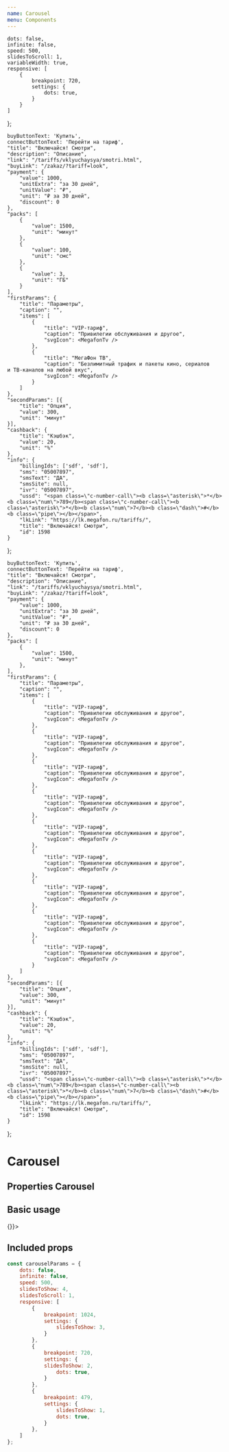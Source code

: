 ```yaml
---
name: Carousel
menu: Components
---
```




    dots: false,
    infinite: false,
    speed: 500,
    slidesToScroll: 1,
    variableWidth: true,
    responsive: [
        {
            breakpoint: 720,
            settings: {
                dots: true,
            }
        }
    ]
};

    buyButtonText: 'Купить',
    connectButtonText: 'Перейти на тариф',
    "title": "Включайся! Смотри",
    "description": "Описание",
    "link": "/tariffs/vklyuchaysya/smotri.html",
    "buyLink": "/zakaz/?tariff=look",
    "payment": {
        "value": 1000,
        "unitExtra": "за 30 дней",
        "unitValue": "₽",
        "unit": "₽ за 30 дней",
        "discount": 0
    },
    "packs": [
        {
            "value": 1500,
            "unit": "минут"
        },
        {
            "value": 100,
            "unit": "смс"
        },
        {
            "value": 3,
            "unit": "ГБ"
        }
    ],
    "firstParams": {
        "title": "Параметры",
        "caption": "",
        "items": [
            {
                "title": "VIP-тариф",
                "caption": "Привилегии обслуживания и другое",
                "svgIcon": <MegafonTv />
            },
            {
                "title": "МегаФон ТВ",
                "caption": "Безлимитный трафик и пакеты кино, сериалов и ТВ-каналов на любой вкус",
                "svgIcon": <MegafonTv />
            }
        ]
    },
    "secondParams": [{
        "title": "Опция",
        "value": 300,
        "unit": "минут"
    }],
    "cashback": {
        "title": "Кэшбэк",
        "value": 20,
        "unit": "%"
    },
    "info": {
        "billingIds": ['sdf', 'sdf'],
        "sms": "05007897",
        "smsText": "ДА",
        "smsSite": null,
        "ivr": "05007897",
        "ussd": "<span class=\"c-number-call\"><b class=\"asterisk\">*</b><b class=\"num\">789</b><span class=\"c-number-call\"><b class=\"asterisk\">*</b><b class=\"num\">7</b><b class=\"dash\">#</b><b class=\"pipe\"></b></span>",
        "lkLink": "https://lk.megafon.ru/tariffs/",
        "title": "Включайся! Смотри",
        "id": 1598
    }
};

    buyButtonText: 'Купить',
    connectButtonText: 'Перейти на тариф',
    "title": "Включайся! Смотри",
    "description": "Описание",
    "link": "/tariffs/vklyuchaysya/smotri.html",
    "buyLink": "/zakaz/?tariff=look",
    "payment": {
        "value": 1000,
        "unitExtra": "за 30 дней",
        "unitValue": "₽",
        "unit": "₽ за 30 дней",
        "discount": 0
    },
    "packs": [
        {
            "value": 1500,
            "unit": "минут"
        },
    ],
    "firstParams": {
        "title": "Параметры",
        "caption": "",
        "items": [
            {
                "title": "VIP-тариф",
                "caption": "Привилегии обслуживания и другое",
                "svgIcon": <MegafonTv />
            },
            {
                "title": "VIP-тариф",
                "caption": "Привилегии обслуживания и другое",
                "svgIcon": <MegafonTv />
            },
            {
                "title": "VIP-тариф",
                "caption": "Привилегии обслуживания и другое",
                "svgIcon": <MegafonTv />
            },
            {
                "title": "VIP-тариф",
                "caption": "Привилегии обслуживания и другое",
                "svgIcon": <MegafonTv />
            },
            {
                "title": "VIP-тариф",
                "caption": "Привилегии обслуживания и другое",
                "svgIcon": <MegafonTv />
            },
            {
                "title": "VIP-тариф",
                "caption": "Привилегии обслуживания и другое",
                "svgIcon": <MegafonTv />
            },
            {
                "title": "VIP-тариф",
                "caption": "Привилегии обслуживания и другое",
                "svgIcon": <MegafonTv />
            },
            {
                "title": "VIP-тариф",
                "caption": "Привилегии обслуживания и другое",
                "svgIcon": <MegafonTv />
            },
            {
                "title": "VIP-тариф",
                "caption": "Привилегии обслуживания и другое",
                "svgIcon": <MegafonTv />
            }
        ]
    },
    "secondParams": [{
        "title": "Опция",
        "value": 300,
        "unit": "минут"
    }],
    "cashback": {
        "title": "Кэшбэк",
        "value": 20,
        "unit": "%"
    },
    "info": {
        "billingIds": ['sdf', 'sdf'],
        "sms": "05007897",
        "smsText": "ДА",
        "smsSite": null,
        "ivr": "05007897",
        "ussd": "<span class=\"c-number-call\"><b class=\"asterisk\">*</b><b class=\"num\">789</b><span class=\"c-number-call\"><b class=\"asterisk\">*</b><b class=\"num\">7</b><b class=\"dash\">#</b><b class=\"pipe\"></b></span>",
        "lkLink": "https://lk.megafon.ru/tariffs/",
        "title": "Включайся! Смотри",
        "id": 1598
    }
};

# Carousel

## Properties Carousel
<PropsTable of={Carousel} />

## Basic usage

<Playground wrapper={Wrapper}>
    <Carousel options={carouselParams} onClickNext={() => {}}>
        <div style={{ width: 260 }}>
            <ProductTileRest {...tariff} />
        </div>
        <div style={{ width: 260 }}>
            <ProductTileRest {...tariff2} />
        </div>
        <div style={{ width: 260 }}>
            <ProductTileRest {...tariff} />
        </div>
        <div style={{ width: 260 }}>
            <ProductTileRest {...tariff} />
        </div>
        <div style={{ width: 260 }}>
            <ProductTileRest {...tariff} />
        </div>
        <div style={{ width: 260 }}>
            <ProductTileRest {...tariff} />
        </div>
        <div style={{ width: 260 }}>
            <ProductTileRest {...tariff} />
        </div>
        <div style={{ width: 260 }}>
            <ProductTileRest {...tariff} />
        </div>
        <div style={{ width: 260 }}>
            <ProductTileRest {...tariff} />
        </div>
    </Carousel>
</Playground>

## Included props

``` javascript
const carouselParams = {
    dots: false,
    infinite: false,
    speed: 500,
    slidesToShow: 4,
    slidesToScroll: 1,
    responsive: [
        {
            breakpoint: 1024,
            settings: {
                slidesToShow: 3,
            }
        },
        {
            breakpoint: 720,
            settings: {
            slidesToShow: 2,
                dots: true,
            }
        },
        {
            breakpoint: 479,
            settings: {
                slidesToShow: 1,
                dots: true,
            }
        },
    ]
};
```
